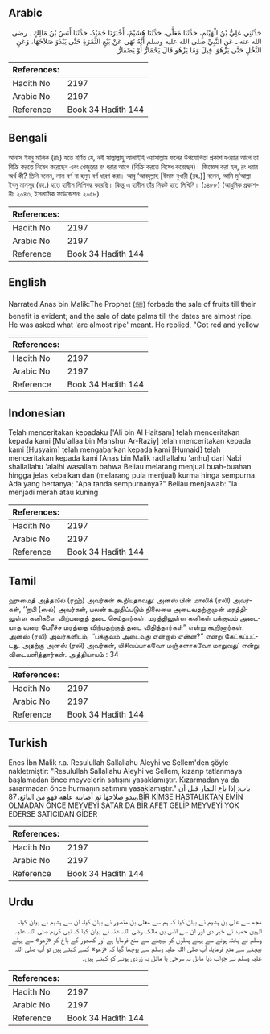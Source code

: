 ## Arabic


<div dir="rtl" lang="ar" style={{fontSize:'larger',backgroundColor:'#f8f9fa',padding:20}}>
حَدَّثَنِي عَلِيُّ بْنُ الْهَيْثَمِ، حَدَّثَنَا مُعَلًّى، حَدَّثَنَا هُشَيْمٌ، أَخْبَرَنَا حُمَيْدٌ، حَدَّثَنَا أَنَسُ بْنُ مَالِكٍ ـ رضى الله عنه ـ عَنِ النَّبِيِّ صلى الله عليه وسلم أَنَّهُ نَهَى عَنْ بَيْعِ الثَّمَرَةِ حَتَّى يَبْدُوَ صَلاَحُهَا، وَعَنِ النَّخْلِ حَتَّى يَزْهُوَ‏.‏ قِيلَ وَمَا يَزْهُو قَالَ يَحْمَارُّ أَوْ يَصْفَارُّ‏.‏
</div>
<div style={{backgroundColor:'#f8f9fa',padding:20, marginBottom: 10}}><table> <thead> <tr> <th>References:</th> <th></th> </tr> </thead> <tbody><tr><td>Hadith No</td><td>2197</td></tr><tr><td>Arabic No</td><td>2197</td></tr><tr><td>Reference</td><td>Book 34 Hadith 144</td></tr></tbody></table></div>

## Bengali


<div dir="ltr" lang="bn" style={{fontSize:'larger',backgroundColor:'#f8f9fa',padding:20}}>
আনাস ইবনু মালিক (রাঃ) হতে বর্ণিত যে, নবী সাল্লাল্লাহু আলাইহি ওয়াসাল্লাম ফলের উপযোগিতা প্রকাশ হওয়ার আগে তা বিক্রি করতে নিষেধ করেছেন এবং খেজুরের রং ধরার আগে (বিক্রি করতে নিষেধ করেছেন)। জিজ্ঞেস করা হল, রং ধরার অর্থ কী? তিনি বলেন, লাল বর্ণ বা হলুদ বর্ণ ধারণ করা। আবূ ‘আবদুল্লাহ [ইমাম বুখারী (রহ.)] বলেন, আমি মু‘আল্লা ইবনু মানসূর (রহ.) হতে হাদীস লিপিবদ্ধ করেছি। কিন্তু এ হাদীস তাঁর নিকট হতে লিখিনি। (১৪৮৮) (আধুনিক প্রকাশনীঃ ২০৪৩, ইসলামিক ফাউন্ডেশনঃ ২০৫৮)
</div>
<div style={{backgroundColor:'#f8f9fa',padding:20, marginBottom: 10}}><table> <thead> <tr> <th>References:</th> <th></th> </tr> </thead> <tbody><tr><td>Hadith No</td><td>2197</td></tr><tr><td>Arabic No</td><td>2197</td></tr><tr><td>Reference</td><td>Book 34 Hadith 144</td></tr></tbody></table></div>

## English


<div dir="ltr" lang="en" style={{fontSize:'larger',backgroundColor:'#f8f9fa',padding:20}}>
Narrated Anas bin Malik:The Prophet (ﷺ) forbade the sale of fruits till their benefit is evident; and the sale of date palms till the dates are almost ripe. He was asked what 'are almost ripe' meant. He replied, "Got red and yellow
</div>
<div style={{backgroundColor:'#f8f9fa',padding:20, marginBottom: 10}}><table> <thead> <tr> <th>References:</th> <th></th> </tr> </thead> <tbody><tr><td>Hadith No</td><td>2197</td></tr><tr><td>Arabic No</td><td>2197</td></tr><tr><td>Reference</td><td>Book 34 Hadith 144</td></tr></tbody></table></div>

## Indonesian


<div dir="ltr" lang="id" style={{fontSize:'larger',backgroundColor:'#f8f9fa',padding:20}}>
Telah menceritakan kepadaku ['Ali bin Al Haitsam] telah menceritakan kepada kami [Mu'allaa bin Manshur Ar-Raziy] telah menceritakan kepada kami [Husyaim] telah mengabarkan kepada kami [Humaid] telah menceritakan kepada kami [Anas bin Malik radliallahu 'anhu] dari Nabi shallallahu 'alaihi wasallam bahwa Beliau melarang menjual buah-buahan hingga jelas kebaikan dan (melarang pula menjual) kurma hinga sempurna. Ada yang bertanya; "Apa tanda sempurnanya?" Beliau menjawab: "Ia menjadi merah atau kuning
</div>
<div style={{backgroundColor:'#f8f9fa',padding:20, marginBottom: 10}}><table> <thead> <tr> <th>References:</th> <th></th> </tr> </thead> <tbody><tr><td>Hadith No</td><td>2197</td></tr><tr><td>Arabic No</td><td>2197</td></tr><tr><td>Reference</td><td>Book 34 Hadith 144</td></tr></tbody></table></div>

## Tamil


<div dir="ltr" lang="ta" style={{fontSize:'larger',backgroundColor:'#f8f9fa',padding:20}}>
ஹுமைத் அத்தவீல் (ரஹ்) அவர்கள் கூறியதாவது: அனஸ் பின் மாலிக் (ரலி) அவர்கள், ‘‘நபி (ஸல்) அவர்கள், பலன் உறுதிப்படும் நிலையை அடைவதற்குமுன் மரத்திலுள்ள கனிகளை விற்பதைத் தடை செய்தார்கள். மரத்திலுள்ள கனிகள் பக்குவம் அடையாத வரை பேரீச்ச மரத்தை விற்பதற்குத் தடை விதித்தார்கள்” என்று கூறினார்கள். அனஸ் (ரலி) அவர்களிடம், ‘‘பக்குவம் அடைவது என்றால் என்ன?” என்று கேட்கப்பட்டது. அதற்கு அனஸ் (ரலி) அவர்கள், யிசிவப்பாகவோ மஞ்சளாகவோ மாறுவது’ என்று விடையளித்தார்கள். அத்தியாயம் : 34
</div>
<div style={{backgroundColor:'#f8f9fa',padding:20, marginBottom: 10}}><table> <thead> <tr> <th>References:</th> <th></th> </tr> </thead> <tbody><tr><td>Hadith No</td><td>2197</td></tr><tr><td>Arabic No</td><td>2197</td></tr><tr><td>Reference</td><td>Book 34 Hadith 144</td></tr></tbody></table></div>

## Turkish


<div dir="ltr" lang="tr" style={{fontSize:'larger',backgroundColor:'#f8f9fa',padding:20}}>
Enes İbn Malik r.a. Resulullah Sallallahu Aleyhi ve Sellem'den şöyle nakletmiştir: "Resulullah Sallallahu Aleyhi ve Sellem, kızarıp tatlanmaya başlamadan önce meyvelerin satışını yasaklamıştır. Kızarmadan ya da sararmadan önce hurmanın satımını yasaklamıştır." باب: إذا باع الثمار قبل أن يبدو صلاحها ثم أصابته عاهة فهو من البائع. 87.BİR KİMSE HASTALIKTAN EMİN OLMADAN ÖNCE MEYVEYİ SATAR DA BİR AFET GELİP MEYVEYİ YOK EDERSE SATICIDAN GİDER
</div>
<div style={{backgroundColor:'#f8f9fa',padding:20, marginBottom: 10}}><table> <thead> <tr> <th>References:</th> <th></th> </tr> </thead> <tbody><tr><td>Hadith No</td><td>2197</td></tr><tr><td>Arabic No</td><td>2197</td></tr><tr><td>Reference</td><td>Book 34 Hadith 144</td></tr></tbody></table></div>

## Urdu


<div dir="rtl" lang="ur" style={{fontSize:'larger',backgroundColor:'#f8f9fa',padding:20}}>
مجھ سے علی بن ہشیم نے بیان کیا کہ ہم سے معلی بن منصور نے بیان کیا، ان سے ہشیم نے بیان کیا، انہیں حمید نے خبر دی اور ان سے انس بن مالک رضی اللہ عنہ نے بیان کیا کہ نبی کریم صلی اللہ علیہ وسلم نے پختہ ہونے سے پہلے پھلوں کو بیچنے سے منع فرمایا ہے اور کھجور کے باغ کو «زهو» سے پہلے بیچنے سے منع فرمایا، آپ صلی اللہ علیہ وسلم سے پوچھا گیا کہ «زهو» کسے کہتے ہیں تو آپ صلی اللہ علیہ وسلم نے جواب دیا مائل بہ سرخی یا مائل بہ زردی ہونے کو کہتے ہیں۔
</div>
<div style={{backgroundColor:'#f8f9fa',padding:20, marginBottom: 10}}><table> <thead> <tr> <th>References:</th> <th></th> </tr> </thead> <tbody><tr><td>Hadith No</td><td>2197</td></tr><tr><td>Arabic No</td><td>2197</td></tr><tr><td>Reference</td><td>Book 34 Hadith 144</td></tr></tbody></table></div>